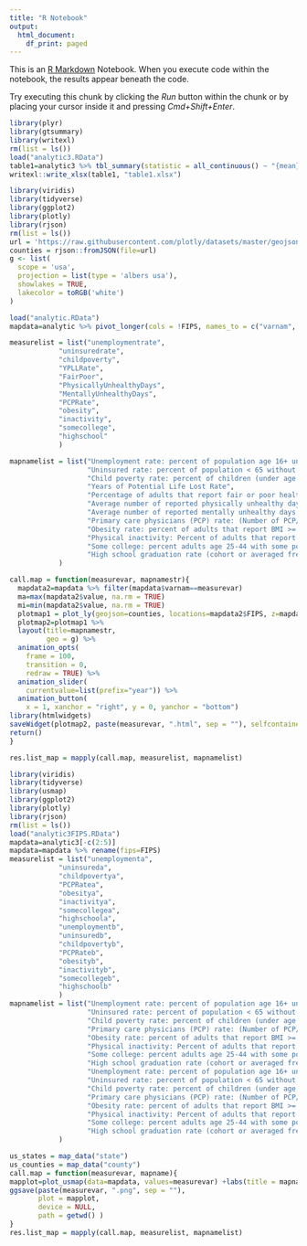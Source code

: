 ```yaml
---
title: "R Notebook"
output:
  html_document:
    df_print: paged
---
```


This is an [R Markdown](http://rmarkdown.rstudio.com) Notebook. When you execute code within the notebook, the results appear beneath the code. 

Try executing this chunk by clicking the *Run* button within the chunk or by placing your cursor inside it and pressing *Cmd+Shift+Enter*. 

```r
library(plyr)
library(gtsummary)
library(writexl)
rm(list = ls())
load("analytic3.RData")
table1=analytic3 %>% tbl_summary(statistic = all_continuous() ~ "{mean} {min} {max} {sd}") %>% as_tibble()
writexl::write_xlsx(table1, "table1.xlsx")
```

```r
library(viridis)
library(tidyverse)
library(ggplot2)
library(plotly)
library(rjson)
rm(list = ls())
url = 'https://raw.githubusercontent.com/plotly/datasets/master/geojson-counties-fips.json'
counties = rjson::fromJSON(file=url)
g <- list(
  scope = 'usa',
  projection = list(type = 'albers usa'),
  showlakes = TRUE,
  lakecolor = toRGB('white')
)
```


```r
load("analytic.RData")
mapdata=analytic %>% pivot_longer(cols = !FIPS, names_to = c("varnam", "year"), names_sep = "_", values_to = "value")

measurelist = list("unemploymentrate",
            "uninsuredrate",
            "childpoverty",
            "YPLLRate",
            "FairPoor",
            "PhysicallyUnhealthyDays",
            "MentallyUnhealthyDays",
            "PCPRate",
            "obesity",
            "inactivity",
            "somecollege",
            "highschool"
            )

mapnamelist = list("Unemployment rate: percent of population age 16+ unemployed and looking for work",
                   "Uninsured rate: percent of population < 65 without insurance",
                   "Child poverty rate: percent of children (under age 18) living in poverty",
                   "Years of Potential Life Lost Rate",
                   "Percentage of adults that report fair or poor health",
                   "Average number of reported physically unhealthy days per month",
                   "Average number of reported mentally unhealthy days per month",
                   "Primary care physicians (PCP) rate: (Number of PCP/population)*100,000",
                   "Obesity rate: percent of adults that report BMI >= 30",
                   "Physical inactivity: Percent of adults that report no leisure time physical activity",
                   "Some college: percent adults age 25-44 with some post-secondary education",
                   "High school graduation rate (cohort or averaged freshman)"
            )

call.map = function(measurevar, mapnamestr){
  mapdata2=mapdata %>% filter(mapdata$varnam==measurevar)
  ma=max(mapdata2$value, na.rm = TRUE)
  mi=min(mapdata2$value, na.rm = TRUE)
  plotmap1 = plot_ly(geojson=counties, locations=mapdata2$FIPS, z=mapdata2$value, colorscale="Viridis", zmin=mi, zmax=ma, frame=mapdata2$year, type='choropleth')
  plotmap2=plotmap1 %>%
  layout(title=mapnamestr,
         geo = g) %>% 
  animation_opts(
    frame = 100, 
    transition = 0, 
    redraw = TRUE) %>%
  animation_slider(
    currentvalue=list(prefix="year")) %>%
  animation_button(
    x = 1, xanchor = "right", y = 0, yanchor = "bottom")
library(htmlwidgets)
saveWidget(plotmap2, paste(measurevar, ".html", sep = ""), selfcontained = F, libdir = "lib")
return()
}

res.list_map = mapply(call.map, measurelist, mapnamelist)

```


```r
library(viridis)
library(tidyverse)
library(usmap)
library(ggplot2)
library(plotly)
library(rjson)
rm(list = ls())
load("analytic3FIPS.RData")
mapdata=analytic3[-c(2:5)]
mapdata=mapdata %>% rename(fips=FIPS)
measurelist = list("unemploymenta",
            "uninsureda",
            "childpovertya",
            "PCPRatea",
            "obesitya",
            "inactivitya",
            "somecollegea",
            "highschoola",
            "unemploymentb",
            "uninsuredb",
            "childpovertyb",
            "PCPRateb",
            "obesityb",
            "inactivityb",
            "somecollegeb",
            "highschoolb"
            )
mapnamelist = list("Unemployment rate: percent of population age 16+ unemployed and looking for work, intercept",
                   "Uninsured rate: percent of population < 65 without insurance, intercept",
                   "Child poverty rate: percent of children (under age 18) living in poverty, intercept",
                   "Primary care physicians (PCP) rate: (Number of PCP/population)*100,000, intercept",
                   "Obesity rate: percent of adults that report BMI >= 30, intercept",
                   "Physical inactivity: Percent of adults that report no leisure time physical activity, intercept",
                   "Some college: percent adults age 25-44 with some post-secondary education, intercept",
                   "High school graduation rate (cohort or averaged freshman), intercept",
                   "Unemployment rate: percent of population age 16+ unemployed and looking for work, slope",
                   "Uninsured rate: percent of population < 65 without insurance, slope",
                   "Child poverty rate: percent of children (under age 18) living in poverty, slope",
                   "Primary care physicians (PCP) rate: (Number of PCP/population)*100,000, slope",
                   "Obesity rate: percent of adults that report BMI >= 30, slope",
                   "Physical inactivity: Percent of adults that report no leisure time physical activity, slope",
                   "Some college: percent adults age 25-44 with some post-secondary education, slope",
                   "High school graduation rate (cohort or averaged freshman), slope"
            )

us_states = map_data("state")
us_counties = map_data("county")
call.map = function(measurevar, mapname){
mapplot=plot_usmap(data=mapdata, values=measurevar) +labs(title = mapname) + scale_fill_continuous(type='viridis', name = "", label = scales::comma)
ggsave(paste(measurevar, ".png", sep = ""), 
       plot = mapplot,
       device = NULL,
       path = getwd() )
}
res.list_map = mapply(call.map, measurelist, mapnamelist)
```